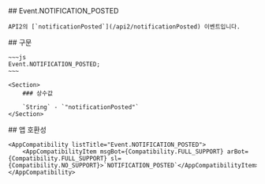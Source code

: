 
<Section>
    ## Event.NOTIFICATION_POSTED

    API2의 [`notificationPosted`](/api2/notificationPosted) 이벤트입니다.
</Section>
<Section>
    ## 구문

    ~~~js
    Event.NOTIFICATION_POSTED;
    ~~~

    <Section>
        ### 상수값

        `String` - `"notificationPosted"`
    </Section>
</Section>
<Section>
    ## 앱 호환성

    <AppCompatibility listTitle="Event.NOTIFICATION_POSTED">
        <AppCompatibilityItem msgBot={Compatibility.FULL_SUPPORT} arBot={Compatibility.FULL_SUPPORT} sl={Compatibility.NO_SUPPORT}>`NOTIFICATION_POSTED`</AppCompatibilityItem>
    </AppCompatibility>
</Section>